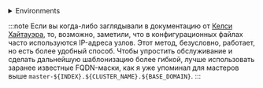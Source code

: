 

<details>
<summary>Environments</summary>

### Базовые переменные окружения:

Для начала зададим переменные окружния, определяющие расположение файлов и сам кластер

```bash
export BASE_DOMAIN=prorobotech.ru
export CLUSTER_NAME=example
export BASE_CLUSTER_DOMAIN=${CLUSTER_NAME}.${BASE_DOMAIN}
export MASTERCOUNT=3
export BASE_K8S_PATH="/etc/kubernetes"
export BASE_KUBELET_PATH="/var/lib/kubelet"
export CRI_ENDPOINT="/var/run/containerd/containerd.sock"
export FULL_HOST_NAME=${HOST_NAME}.${BASE_CLUSTER_DOMAIN}

```

### Переменные окружения сети:

:::warning
Просьба обратить внимание, что я не указал тут подсеть для подов, тк по моему мнению этим должен управлять сетевой плагин, а не компоненты управляющего контура.
:::

```bash
export SERVICE_CIDR="29.64.0.0/16"
export SERVICE_DNS="29.64.0.10"
export SERVICE_KUBE_API="29.64.0.1"
export LOCAL_ADDRESS=$(ip -4 addr show scope global | awk '/inet/ {print $2; exit}' | cut -d/ -f1)
```

Заранее определяем список слушающих портов, будут нам полезны для понимания кто что использует.
```bash
export ETCD_SERVER_PORT="2379"
export ETCD_PEER_PORT="2380"
export ETCD_METRICS_PORT="2381"
export KUBE_APISERVER_PORT="6443"
export KUBE_CONTROLLER_MANAGER_PORT="10257"
export KUBE_SCHEDULER_PORT="10259"
export KUBELET_HEALTHZ_PORT=10248
export KUBELET_SERVER_PORT=10250
```

```bash
export BASE_DOCKER_REGISTRY="registry.k8s.io"
export PAUSED_IMAGE="pause:3.9"
```

### versions
```bash
export KUBERNETES_VERSION="v1.30.4"
export ETCD_VERSION="3.5.3-0"
export ETCD_TOOL_VERSION="v3.5.5"
export RUNC_VERSION="v1.1.12"
export CONTAINERD_VERSION="1.7.19"
export CRICTL_VERSION=$(echo $KUBERNETES_VERSION | 
sed -r 's/^v([0-9]*).([0-9]*).([0-9]*)/v\1.\2.0/')
```

### etcd
```bash
# Список ETCD Servers
export ETCD_SERVERS=$(printf "https://master-%s.$BASE_CLUSTER_DOMAIN:$ETCD_SERVER_PORT," $(seq 1 $MASTER_COUNT) | sed 's/,$//')

# Список ETCD Peers
export ETCD_INITIAL_CLUSTER=$(seq -s, 1 $MASTER_COUNT | sed "s/\([0-9]\)/master-\1.$BASE_CLUSTER_DOMAIN=https:\/\/master-\1.$BASE_CLUSTER_DOMAIN:$ETCD_PEER_PORT/g")
```
</details>

:::note
Если вы когда-либо заглядывали в документацию от [Келси Хайтауэра](https://github.com/kelseyhightower/kubernetes-the-hard-way), то, возможно, заметили, что в конфигурационных файлах часто используются IP-адреса узлов. Этот метод, безусловно, работает, но есть более удобный способ. Чтобы упростить обслуживание и сделать дальнейшую шаблонизацию более гибкой, лучше использовать заранее известные FQDN-маски, как я уже упоминал для мастеров выше ```master-${INDEX}.${CLUSTER_NAME}.${BASE_DOMAIN}```.
:::

